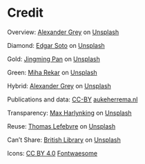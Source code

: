 # Credit {.unnumbered}

Overview: <a href="https://unsplash.com/de/@sharonmccutcheon?utm_content=creditCopyText&utm_medium=referral&utm_source=unsplash">Alexander Grey</a> on <a href="https://unsplash.com/de/fotos/orangegrune-und-blaue-abstrakte-malerei-Ur_NzyKfCo4?utm_content=creditCopyText&utm_medium=referral&utm_source=unsplash">Unsplash</a>
  

Diamond: <a href="https://unsplash.com/de/@edgardo1987?utm_content=creditCopyText&utm_medium=referral&utm_source=unsplash">Edgar Soto</a> on <a href="https://unsplash.com/de/fotos/zwei-diamantbesetzte-silberringe-gb0BZGae1Nk?utm_content=creditCopyText&utm_medium=referral&utm_source=unsplash">Unsplash</a>  
  
Gold: <a href="https://unsplash.com/de/@pokmer?utm_content=creditCopyText&utm_medium=referral&utm_source=unsplash">Jingming Pan</a> on <a href="https://unsplash.com/de/fotos/gold-und-schwarzmetallwerkzeug-iYsrkq5qq0Q?utm_content=creditCopyText&utm_medium=referral&utm_source=unsplash">Unsplash</a>  

Green: <a href="https://unsplash.com/de/@miharekar?utm_content=creditCopyText&utm_medium=referral&utm_source=unsplash">Miha Rekar</a> on <a href="https://unsplash.com/de/fotos/luftaufnahme-gruner-baume--wm9OmdN_Ig?utm_content=creditCopyText&utm_medium=referral&utm_source=unsplash">Unsplash</a>  

Hybrid: <a href="https://unsplash.com/de/@sharonmccutcheon?utm_content=creditCopyText&utm_medium=referral&utm_source=unsplash">Alexander Grey</a> on <a href="https://unsplash.com/de/fotos/fokusfotografie-einer-person-die-dollar-banknoten-zahlt--8a5eJ1-mmQ?utm_content=creditCopyText&utm_medium=referral&utm_source=unsplash">Unsplash</a>  

Publications and data: [CC-BY](https://creativecommons.org/licenses/by/4.0/deed.en) [aukeherrema.nl](https://aukeherrema.nl/)

Transparency: <a href="https://unsplash.com/de/@harlynkingm?utm_content=creditCopyText&utm_medium=referral&utm_source=unsplash">Max Harlynking</a> on <a href="https://unsplash.com/de/fotos/grunes-und-weisses-linienpapier-PreLE0ZJVQ0?utm_content=creditCopyText&utm_medium=referral&utm_source=unsplash">Unsplash</a>  

Reuse: <a href="https://unsplash.com/de/@magellol?utm_content=creditCopyText&utm_medium=referral&utm_source=unsplash">Thomas Lefebvre</a> on <a href="https://unsplash.com/de/fotos/blaue-und-rote-farbillustration-mT1uxKaegSQ?utm_content=creditCopyText&utm_medium=referral&utm_source=unsplash">Unsplash</a>

Can't Share: <a href="https://unsplash.com/de/@britishlibrary?utm_content=creditCopyText&utm_medium=referral&utm_source=unsplash">British Library</a> on <a href="https://unsplash.com/de/fotos/malerei-der-frau-KzIGEpHlwgc?utm_content=creditCopyText&utm_medium=referral&utm_source=unsplash">Unsplash</a>
  
Icons: [CC BY 4.0](https://creativecommons.org/licenses/by/4.0/) [Fontwaesome](https://fontawesome.com) 